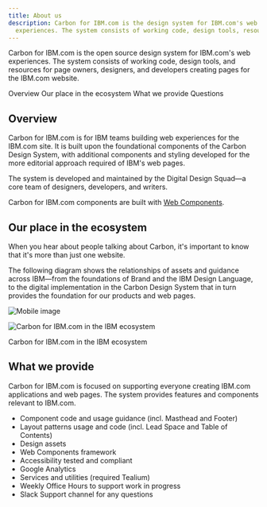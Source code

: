 ```yaml
---
title: About us
description: Carbon for IBM.com is the design system for IBM.com's web
  experiences. The system consists of working code, design tools, resources for page owners, designers, and developers creating pages for the IBM.com website.
---
```


<PageDescription>

Carbon for IBM.com is the open source design system for IBM.com's web experiences. The system consists of working code, design tools, and resources for page owners, designers, and developers creating pages for the IBM.com website.

</PageDescription>

<AnchorLinks>

<AnchorLink>Overview</AnchorLink>
<AnchorLink>Our place in the ecosystem</AnchorLink>
<AnchorLink>What we provide</AnchorLink>
<AnchorLink>Questions</AnchorLink>

</AnchorLinks>

## Overview

Carbon for IBM.com is for IBM teams building web experiences for the IBM.com site. It is built upon the foundational components of the Carbon Design System, with additional components and styling developed for the more editorial approach required of IBM's web pages.

The system is developed and maintained by the Digital Design Squad—a core team of designers, developers, and writers.

Carbon for IBM.com components are built with [Web Components](https://www.ibm.com/standards/carbon/web-components/?path=/story/overview-getting-started--page).

## Our place in the ecosystem

When you hear about people talking about Carbon, it's important to know that it's more than just one website.

The following diagram shows the relationships of assets and guidance across IBM—from the foundations of Brand and the IBM Design Language, to the digital implementation in the Carbon Design System that in turn provides the foundation for our products and web pages.

<ArtDirection>

![Mobile image](../../images/about/ecosystem-diagram-mobile.png)

![Carbon for IBM.com in the IBM ecosystem](../../images/about/ecosystem-diagram.png)

</ArtDirection>

<Caption>Carbon for IBM.com in the IBM ecosystem</Caption>

## What we provide

Carbon for IBM.com is focused on supporting everyone creating IBM.com applications and web pages. The system provides features and components relevant to IBM.com.

- Component code and usage guidance (incl. Masthead and Footer)
- Layout patterns usage and code (incl. Lead Space and Table of Contents)
- Design assets
- Web Components framework
- Accessibility tested and compliant
- Google Analytics
- Services and utilities (required Tealium)
- Weekly Office Hours to support work in progress
- Slack Support channel for any questions
